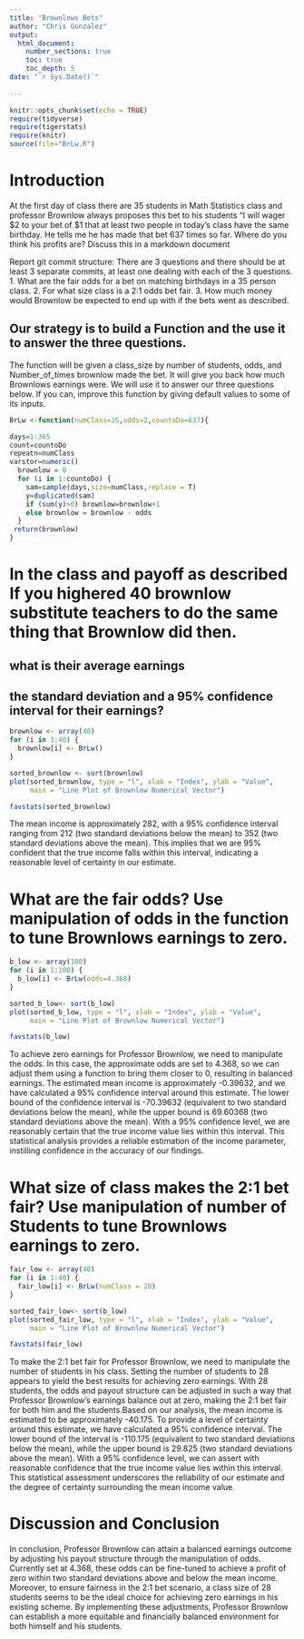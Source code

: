 ```yaml
---
title: "Brownlows Bets"
author: "Chris Gonzalez"
output: 
  html_document:
    number_sections: true
    toc: true
    toc_depth: 5
date: "`r Sys.Date()`"    
    
---
```

```r
knitr::opts_chunk$set(echo = TRUE)
require(tidyverse)
require(tigerstats)
require(knitr)
source(file="BrLw.R")
```


<!-- We recommend you use git branches -- create a separate branch for each major section i.e. Introduction, Methods, Results, Inferential Results, and Discussion and Conclusions - leave the YAML block untouched until the final merge where you put in your own name !-->

# Introduction

<!--In this section you explain what you are trying to show.  Where did the data come from?  What is the research or other question you are trying to answer?!-->

 At the first day of class there are 35 students in Math Statistics class and professor Brownlow always proposes this bet to his students "I will wager $2 to your bet of $1 that at least two people in today's class have  the same birthday.  He tells me he has made that bet 637 times so far. Where do you think his profits are? Discuss this in a markdown document
 
Report git commit structure:
There are 3 questions and there should be at least 3 separate commits, at least one dealing with each of the 3 questions.
1. What are the fair odds for a bet on matching birthdays in a 35 person class.
2. For what size class is a 2:1 odds bet fair.
3. How much money would Brownlow be expected to end up with if the bets went as described.

## Our strategy is to build a Function and the use it to answer the three questions. 

The function will be given a class_size by number of students, odds, and Number_of_times brownlow made the bet.  It will give you back how much Brownlows earnings were. We will use it to answer our three questions below. If you can, improve this function by giving default values to some of its inputs. 

```r
BrLw <-function(numClass=35,odds=2,countoDo=637){

days=1:365
count=countoDo
repeatn=numClass
varstor=numeric()
  brownlow = 0
  for (i in 1:countoDo) {
    sam=sample(days,size=numClass,replace = T)
    y=duplicated(sam)
    if (sum(y)>0) brownlow=brownlow+1
    else brownlow = brownlow - odds
  }
 return(brownlow)
}

```


# In the class and payoff as described  If you highered 40 brownlow substitute teachers to do the same thing that Brownlow did then.
## what is their average earnings
## the standard deviation and a 95% confidence interval for their earnings?
  
<!--Explain and display your method of coming up with a 95% confidence interval of  professor Brownlows winnings (or losings)-->
```r
brownlow <- array(40)
for (i in 1:40) {
  brownlow[i] <- BrLw()
}

```

```r
sorted_brownlow <- sort(brownlow)
plot(sorted_brownlow, type = "l", xlab = "Index", ylab = "Value",
     main = "Line Plot of Brownlow Numerical Vector")
```

```r
favstats(sorted_brownlow)
```

The mean income is approximately 282, with a 95% confidence interval ranging from 212 (two standard deviations below the mean) to 352 (two standard deviations above the mean). This implies that we are 95% confident that the true income falls within this interval, indicating a reasonable level of certainty in our estimate.


# What are the fair odds? Use manipulation of odds in the function to tune Brownlows earnings to zero. 


<!--Decide on your methods:  In this section explain the approach you will take to attack the issue --- how will you decide on a likely estimate of professor Brownlow's earnings or losses after 637 bets. Also explain how you construct a 95% confidence interval about your estimate of his winnings !-->

```r
b_low <- array(100)
for (i in 1:100) {
  b_low[i] <- BrLw(odds=4.368)
}

```
```r
sorted_b_low<- sort(b_low)
plot(sorted_b_low, type = "l", xlab = "Index", ylab = "Value",
     main = "Line Plot of Brownlow Numerical Vector")
```

```r
favstats(b_low)
```

To achieve zero earnings for Professor Brownlow, we need to manipulate the odds. In this case, the approximate odds are set to 4.368, so we can adjust them using a function to bring them closer to 0, resulting in balanced earnings. The estimated mean income is approximately -0.39632, and we have calculated a 95% confidence interval around this estimate. The lower bound of the confidence interval is -70.39632 (equivalent to two standard deviations below the mean), while the upper bound is 69.60368 (two standard deviations above the mean). With a 95% confidence level, we are reasonably certain that the true income value lies within this interval. This statistical analysis provides a reliable estimation of the income parameter, instilling confidence in the accuracy of our findings.


# What size of class makes the 2:1 bet fair?  Use manipulation of number of Students to tune Brownlows earnings to zero.

<!--Explain and display the results of your method of coming up with the estimate of professor Brownlows betting profits!-->

```r
fair_low <- array(40)
for (i in 1:40) {
  fair_low[i] <- BrLw(numClass = 28)
}

```
```r
sorted_fair_low<- sort(b_low)
plot(sorted_fair_low, type = "l", xlab = "Index", ylab = "Value",
     main = "Line Plot of Brownlow Numerical Vector")
```
```r
favstats(fair_low)
```

To make the 2:1 bet fair for Professor Brownlow, we need to manipulate the number of students in his class. Setting the number of students to 28 appears to yield the best results for achieving zero earnings. With 28 students, the odds and payout structure can be adjusted in such a way that Professor Brownlow's earnings balance out at zero, making the 2:1 bet fair for both him and the students.Based on our analysis, the mean income is estimated to be approximately -40.175. To provide a level of certainty around this estimate, we have calculated a 95% confidence interval. The lower bound of the interval is -110.175 (equivalent to two standard deviations below the mean), while the upper bound is 29.825 (two standard deviations above the mean). With a 95% confidence level, we can assert with reasonable confidence that the true income value lies within this interval. This statistical assessment underscores the reliability of our estimate and the degree of certainty surrounding the mean income value.




# Discussion and Conclusion

<!--Discussion and conclusion here.  If professor Brownlow is consistantly making or losing money how could he change his payout so that his profits center on zero?  Also discuss what size his class should be in order to have his current scheme balance at zero profit.!-->

In conclusion, Professor Brownlow can attain a balanced earnings outcome by adjusting his payout structure through the manipulation of odds. Currently set at 4.368, these odds can be fine-tuned to achieve a profit of zero within two standard deviations above and below the mean income. Moreover, to ensure fairness in the 2:1 bet scenario, a class size of 28 students seems to be the ideal choice for achieving zero earnings in his existing scheme. By implementing these adjustments, Professor Brownlow can establish a more equitable and financially balanced environment for both himself and his students. 

